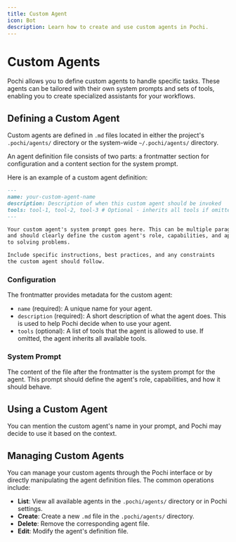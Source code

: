 ```yaml
---
title: Custom Agent
icon: Bot
description: Learn how to create and use custom agents in Pochi.
---
```


# Custom Agents

Pochi allows you to define custom agents to handle specific tasks. These agents can be tailored with their own system prompts and sets of tools, enabling you to create specialized assistants for your workflows.

## Defining a Custom Agent

Custom agents are defined in `.md` files located in either the project's `.pochi/agents/` directory or the system-wide `~/.pochi/agents/` directory.

An agent definition file consists of two parts: a frontmatter section for configuration and a content section for the system prompt.

Here is an example of a custom agent definition:

```markdown
---
name: your-custom-agent-name
description: Description of when this custom agent should be invoked
tools: tool-1, tool-2, tool-3 # Optional - inherits all tools if omitted
---

Your custom agent's system prompt goes here. This can be multiple paragraphs
and should clearly define the custom agent's role, capabilities, and approach
to solving problems.

Include specific instructions, best practices, and any constraints
the custom agent should follow.
```

### Configuration

The frontmatter provides metadata for the custom agent:

- `name` (required): A unique name for your agent.
- `description` (required): A short description of what the agent does. This is used to help Pochi decide when to use your agent.
- `tools` (optional): A list of tools that the agent is allowed to use. If omitted, the agent inherits all available tools.

### System Prompt

The content of the file after the frontmatter is the system prompt for the agent. This prompt should define the agent's role, capabilities, and how it should behave.

## Using a Custom Agent

You can mention the custom agent's name in your prompt, and Pochi may decide to use it based on the context.

## Managing Custom Agents

You can manage your custom agents through the Pochi interface or by directly manipulating the agent definition files. The common operations include:

- **List**: View all available agents in the `.pochi/agents/` directory or in Pochi settings.
- **Create**: Create a new `.md` file in the `.pochi/agents/` directory.
- **Delete**: Remove the corresponding agent file.
- **Edit**: Modify the agent's definition file.
